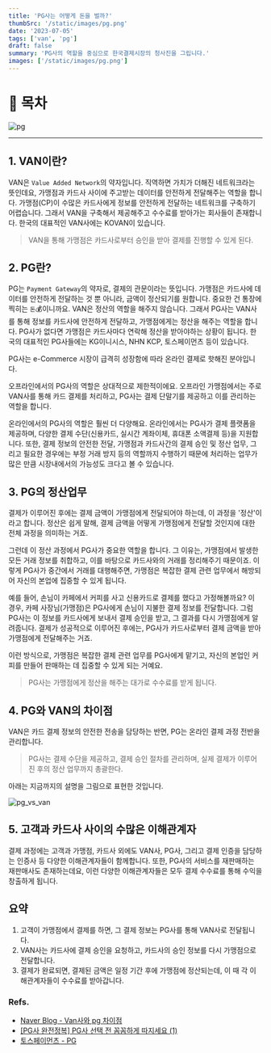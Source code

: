 ```yaml
---
title: 'PG사는 어떻게 돈을 벌까?'
thumbSrc: '/static/images/pg.png'
date: '2023-07-05'
tags: ['van', 'pg']
draft: false
summary: 'PG사의 역할을 중심으로 한국결제시장의 청사진을 그립니다.'
images: ['/static/images/pg.png']
---
```


# 📌 목차

![pg](/static/images/pg.png)


---

## 1. VAN이란?
VAN은 `Value Added Network`의 약자입니다. 직역하면 가치가 더해진 네트워크라는 뜻인데요, 가맹점과 카드사 사이에 주고받는 데이터를 안전하게 전달해주는 역할을 합니다. 
가맹점(CP)이 수많은 카드사에게 정보를 안전하게 전달하는 네트워크를 구축하기 어렵습니다. 그래서 VAN을 구축해서 제공해주고 수수료를 받아가는 회사들이 존재합니다. 
한국의 대표적인 VAN사에는 KOVAN이 있습니다. 

> VAN을 통해 가맹점은 카드사로부터 승인을 받아 결제를 진행할 수 있게 된다.

## 2. PG란?
PG는 `Payment Gateway`의 약자로, 결제의 관문이라는 뜻입니다. 가맹점은 카드사에 데이터를 안전하게 전달하는 것 뿐 아니라, 금액이 정산되기를 원합니다. 중요한 건 통장에 찍히는 `돈`💰이니까요.
VAN은 정산의 역할을 해주지 않습니다. 그래서 PG사는 VAN사를 통해 정보를 카드사에 안전하게 전달하고, 가맹점에게는 정산을 해주는 역할을 합니다. PG사가 없다면 가맹점은 카드사마다 연락해 정산을 받아야하는 상황이 됩니다.
한국의 대표적인 PG사들에는 KG이니시스, NHN KCP, 토스페이먼츠 등이 있습니다.

PG사는 e-Commerce 시장이 급격히 성장함에 따라 온라인 결제로 핫해진 분야입니다.

오프라인에서의 PG사의 역할은 상대적으로 제한적이에요. 
오프라인 가맹점에서는 주로 VAN사를 통해 카드 결제를 처리하고, PG사는 결제 단말기를 제공하고 이를 관리하는 역할을 합니다.

온라인에서의 PG사의 역할은 훨씬 더 다양해요. 온라인에서는 PG사가 결제 플랫폼을 제공하며, 다양한 결제 수단(신용카드, 실시간 계좌이체, 휴대폰 소액결제 등)을 지원합니다. 
또한, 결제 정보의 안전한 전달, 가맹점과 카드사간의 결제 승인 및 정산 업무, 그리고 필요한 경우에는 부정 거래 방지 등의 역할까지 수행하기 때문에 처리하는 업무가 많은 만큼 시장내에서의 가능성도 크다고 볼 수 있습니다.

## 3. PG의 정산업무

결제가 이루어진 후에는 결제 금액이 가맹점에게 전달되어야 하는데, 이 과정을 '정산'이라고 합니다. 정산은 쉽게 말해, 결제 금액을 어떻게 가맹점에게 전달할 것인지에 대한 전체 과정을 의미하는 거죠.

그런데 이 정산 과정에서 PG사가 중요한 역할을 합니다. 그 이유는, 가맹점에서 발생한 모든 거래 정보를 취합하고, 이를 바탕으로 카드사와의 거래를 정리해주기 때문이죠. 이렇게 PG사가 중간에서 거래를 대행해주면, 가맹점은 복잡한 결제 관련 업무에서 해방되어 자신의 본업에 집중할 수 있게 됩니다.

예를 들어, 손님이 카페에서 커피를 사고 신용카드로 결제를 했다고 가정해볼까요? 이 경우, 카페 사장님(가맹점)은 PG사에게 손님이 지불한 결제 정보를 전달합니다. 그럼 PG사는 이 정보를 카드사에게 보내서 결제 승인을 받고, 그 결과를 다시 가맹점에게 알려줍니다. 결제가 성공적으로 이루어진 후에는, PG사가 카드사로부터 결제 금액을 받아 가맹점에게 전달해주는 거죠.

이런 방식으로, 가맹점은 복잡한 결제 관련 업무를 PG사에게 맡기고, 자신의 본업인 커피를 만들어 판매하는 데 집중할 수 있게 되는 거예요.

> PG사는 가맹점에게 정산을 해주는 대가로 수수료를 받게 됩니다.

## 4. PG와 VAN의 차이점

VAN은 카드 결제 정보의 안전한 전송을 담당하는 반면, PG는 온라인 결제 과정 전반을 관리합니다. 

> PG사는 결제 수단을 제공하고, 결제 승인 절차를 관리하며, 실제 결제가 이루어진 후의 정산 업무까지 총괄한다.  

아래는 지금까지의 설명을 그림으로 표현한 것입니다.   

![pg_vs_van](/static/images/pg_vs_van.jpeg)

## 5. 고객과 카드사 사이의 수많은 이해관계자

결제 과정에는 고객과 가맹점, 카드사 외에도 VAN사, PG사, 그리고 결제 인증을 담당하는 인증사 등 다양한 이해관계자들이 함께합니다. 
또한, PG사의 서비스를 재판매하는 재판매사도 존재하는데요, 이런 다양한 이해관계자들은 모두 결제 수수료를 통해 수익을 창출하게 됩니다.

## 요약

1. 고객이 가맹점에서 결제를 하면, 그 결제 정보는 PG사를 통해 VAN사로 전달됩니다. 
2. VAN사는 카드사에 결제 승인을 요청하고, 카드사의 승인 정보를 다시 가맹점으로 전달합니다. 
3. 결제가 완료되면, 결제된 금액은 일정 기간 후에 가맹점에 정산되는데, 이 때 각 이해관계자들이 수수료를 받아갑니다.


### Refs.

- [Naver Blog - Van사와 pg 차이점](https://m.blog.naver.com/jegyu2014/222039140340)
- [[PG사 완전정복] PG사 선택 전 꼼꼼하게 따지세요 (1)](https://www.nextunicorn.kr/content/dbf8f60935b18468)
- [토스페이먼츠 - PG](https://docs.tosspayments.com/common/glossary/pg)
